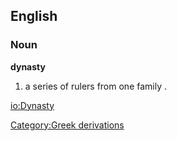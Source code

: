 ==English==
=== Noun ===
'''dynasty'''
#a series of rulers from one family .
[[Category:Greek derivations]]

[[io:Dynasty]]